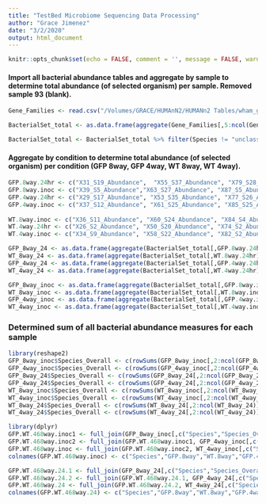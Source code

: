 ```yaml
---
title: "TestBed Microbiome Sequencing Data Processing"
author: "Grace Jimenez"
date: "3/2/2020"
output: html_document
---
```


```r
knitr::opts_chunk$set(echo = FALSE, comment = '', message = FALSE, warning = FALSE)
```

#### Import all bacterial abundance tables and aggregate by sample to determine total abundance (of selected organism) per sample.  Removed sample 93 (blank).
```r
Gene_Families <- read.csv("/Volumes/GRACE/HUMAnN2/HUMANn2 Tables/wham_genefamilies.csv")

BacterialSet_total <- as.data.frame(aggregate(Gene_Families[,5:ncol(Gene_Families)], by=list(Species=Gene_Families$Species), FUN=sum))

BacterialSet_total <- BacterialSet_total %>% filter(Species != "unclassified") %>% select(-c(X93_S11_Abundance)) %>% replace(., is.na(.), 0)
```

#### Aggregate by condition to determine total abundance (of selected organism) per condition (GFP 8way, GFP 4way, WT 8way, WT 4way). 
```r
GFP.8way.24hr <- c("X31_S19_Abundance",  "X55_S37_Abundance", "X79_S28_Abundance", "X103_S33_Abundance")
GFP.8way.inoc <- c("X39_S5_Abundance","X63_S27_Abundance", "X87_S5_Abundance")
GFP.4way.24hr <- c("X29_S17_Abundance", "X53_S35_Abundance", "X77_S26_Abundance", "X101_S31_Abundance")
GFP.4way.inoc <- c("X37_S12_Abundance", "X61_S25_Abundance", "X85_S25_Abundance" )
                                                                                                                 WT.8way.24hr <- c("X28_S16_Abundance", "X52_S34_Abundance", "X76_S25_Abundance", "X100_S30_Abundance") 
WT.8way.inoc <- c("X36_S11_Abundance", "X60_S24_Abundance", "X84_S4_Abundance")
WT.4way.24hr <- c("X26_S2_Abundance", "X50_S20_Abundance", "X74_S2_Abundance", "X98_S14_Abundance") 
WT.4way.inoc <- c("X34_S9_Abundance", "X58_S22_Abundance", "X82_S2_Abundance")

GFP_8way_24 <- as.data.frame(aggregate(BacterialSet_total[,GFP.8way.24hr], by=list(Species=BacterialSet_total$Species), FUN=sum))
WT_8way_24 <- as.data.frame(aggregate(BacterialSet_total[,WT.8way.24hr], by=list(Species=BacterialSet_total$Species), FUN=sum))
GFP_4way_24 <- as.data.frame(aggregate(BacterialSet_total[,GFP.4way.24hr], by=list(Species=BacterialSet_total$Species), FUN=sum))
WT_4way_24 <- as.data.frame(aggregate(BacterialSet_total[,WT.4way.24hr], by=list(Species=BacterialSet_total$Species), FUN=sum))

GFP_8way_inoc <- as.data.frame(aggregate(BacterialSet_total[,GFP.8way.inoc], by=list(Species=BacterialSet_total$Species), FUN=sum))
WT_8way_inoc <- as.data.frame(aggregate(BacterialSet_total[,WT.8way.inoc], by=list(Species=BacterialSet_total$Species), FUN=sum)) 
GFP_4way_inoc <- as.data.frame(aggregate(BacterialSet_total[,GFP.4way.inoc], by=list(Species=BacterialSet_total$Species), FUN=sum)) 
WT_4way_inoc <- as.data.frame(aggregate(BacterialSet_total[,WT.4way.inoc], by=list(Species=BacterialSet_total$Species), FUN=sum))   
```

### Determined sum of all bacterial abundance measures for each sample
```r
library(reshape2)
GFP_8way_inoc$Species_Overall <- c(rowSums(GFP_8way_inoc[,2:ncol(GFP_8way_inoc)]))
GFP_4way_inoc$Species_Overall <- c(rowSums(GFP_4way_inoc[,2:ncol(GFP_4way_inoc)]))
GFP_8way_24$Species_Overall <- c(rowSums(GFP_8way_24[,2:ncol(GFP_8way_24)]))
GFP_4way_24$Species_Overall <- c(rowSums(GFP_4way_24[,2:ncol(GFP_4way_24)]))
WT_8way_inoc$Species_Overall <- c(rowSums(WT_8way_inoc[,2:ncol(WT_8way_inoc)]))
WT_4way_inoc$Species_Overall <- c(rowSums(WT_4way_inoc[,2:ncol(WT_4way_inoc)]))
WT_8way_24$Species_Overall <- c(rowSums(WT_8way_24[,2:ncol(WT_8way_24)]))
WT_4way_24$Species_Overall <- c(rowSums(WT_4way_24[,2:ncol(WT_4way_24)]))
```

```r
library(dplyr)
GFP.WT.468way.inoc1 <- full_join(GFP_8way_inoc[,c("Species","Species_Overall")], WT_8way_inoc[,c("Species","Species_Overall")], by="Species")
GFP.WT.468way.inoc2 <- full_join(GFP.WT.468way.inoc1, GFP_4way_inoc[,c("Species","Species_Overall")], by="Species")
GFP.WT.468way.inoc <- full_join(GFP.WT.468way.inoc2, WT_4way_inoc[,c("Species","Species_Overall")], by="Species")
colnames(GFP.WT.468way.inoc) <- c("Species","GFP.8way","WT.8way","GFP.4way","WT.4way")

GFP.WT.468way.24.1 <- full_join(GFP_8way_24[,c("Species","Species_Overall")], WT_8way_24[,c("Species","Species_Overall")], by="Species")
GFP.WT.468way.24.2 <- full_join(GFP.WT.468way.24.1, GFP_4way_24[,c("Species","Species_Overall")], by="Species")
GFP.WT.468way.24 <- full_join(GFP.WT.468way.24.2, WT_4way_24[,c("Species","Species_Overall")], by="Species")
colnames(GFP.WT.468way.24) <- c("Species","GFP.8way","WT.8way","GFP.4way","WT.4way")
```